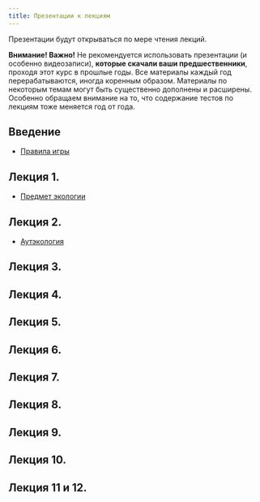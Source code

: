 ```yaml
---
title: Презентации к лекциям
---
```


Презентации будут открываться по мере чтения лекций.

**Внимание! Важно!**  Не рекомендуется использовать презентации (и особенно видеозаписи), **которые скачали ваши предшественники**, проходя этот курс в прошлые годы. Все материалы каждый год перерабатываются, иногда коренным образом. Материалы по некоторым темам могут быть существенно дополнены и расширены. Особенно обращаем внимание на то, что содержание тестов по лекциям тоже меняется год от года. 


<!-- Версия для биологов -->

## Введение

- [Правила игры](Presentations/Lecture Introduction.pdf)

## Лекция 1.

- [Предмет экологии](Presentations//Lecture 1 Предмет экологии.pdf)

## Лекция 2.

- [Аутэкология](Presentations//Lecture 2 Аутэкология .pdf)


## Лекция 3.

<!-- - [Демэкология](Presentations//Lecture 3 Популяция и ее структура.pdf) -->


## Лекция 4.

<!-- - [Динамика популяции](Presentations//Lecture 4 Динамика популяции.pdf) -->


## Лекция 5.

<!-- - [Взаимоотношения организмов (часть 1)](Presentations//Lecture 5 Симфизиология.pdf) -->


## Лекция 6.

<!-- - [Взаимоотношения организмов (часть 2)](Presentations//Lecture 6 Классификация отношений.pdf) -->

## Лекция 7.

<!-- - [Конкурентные отношения](Presentations//Lecture 7 Конкуренция.pdf) -->


## Лекция 8.

<!-- - [Трофические связи](Presentations//Lecture 8 Трофические связи.pdf) -->



## Лекция 9.

<!-- - [Симбиозы](Presentations//Lecture 9 Симбиозы.pdf) -->



## Лекция 10.

<!-- - [Структура сообщества](Presentations//Lecture 10 Структура сообщества.pdf) -->


## Лекция 11 и 12.

<!-- - [Экосистемы и сукцессии](Presentations//Lecture 11 Экосистема19.pdf) -->


<!-- - [Экосистемы хорологические единицы](Presentations//Lecture 13 Экосистемы хорологические единицы.pdf) -->


<!-- ## Презентация для семинара по теме "Температура и живые системы" -->

<!-- - [Температура](Presentations//Temperature living systems.pdf) -->


<!-- ## Презентация для семинара по теме "Экологические группировки гидробионтов" -->

<!-- - [Экологические группировки гидробионтов](Presentations//Экологические группы гидробионтов Презентация к семинару Чернова 2022.pdf) -->





<!-- Версия для биотехнологов -->

<!-- ## Введение -->

<!-- - [Правила игры](Presentations/Lecture Introduction (биотехнологи).pdf) -->

<!-- ## Лекция 1. Предмет экологии. -->

<!-- - [Предмет экологии](Presentations//Введение в ОТС. Суть экологии (биотехнологи).pdf) -->

<!-- ## Лекция 2. Аутоэкология. -->

<!-- - [Аутэкология](Presentations/Аутэкология (биотехнологи).pdf) -->



<!-- ## Лекция 3. Структура популяций. -->

<!-- - [Демэкология](Presentations//Популяции и их структура (биотехнологи).pdf) -->


<!-- ## Лекция 4. Динамика популяций. -->


<!-- - [Динамика популяции](Presentations//Динамика популяции (биотехнологи).pdf) -->


<!-- ## Лекции 5-6. Взаимоотношения организмов. -->

<!-- - [Взаимоотношения организмов. Часть 1.](Presentations//05_06_Взаимоотношения организмов (биотехнологи).pdf) -->

<!-- **Дополнительные материалы** -->

<!-- - [Классификация симфизиологических связей (по В. Н. Белемишеву)](Presentations//Lecture 5 Взаимоотношения часть 1.pdf) -->

<!-- - [Видео лекции про симфизиологические связи](https://drive.google.com/file/d/1qkhwZqhE-mmFarFXI5Vgyts-hiCnNuA4/view?usp=sharing) -->

<!-- - [Симбиозы](Presentations//Lecture 9 Симбиозы.pdf) -->
<!-- - [Симбиозы. Видео](https://drive.google.com/file/d/1ikI8bSG5vgUVa_CZpeQvYBeJ8jqUoKk0/view?usp=sharing) -->



<!-- ## Лекция 6. Трофические связи. -->

<!-- - [Трофические связи](Presentations//Трофические связи (биотехнологи).pdf) -->



<!-- ## Лекция 7. Конкурентные отношения и структура сообществ. -->

<!-- - [Конкуренция, экологические ниши и структура сообществ](Presentations//07_Конкуренция и структура сообществ (биотехнологи).pdf) -->


<!-- ## Лекции 8. Струкутра и динамика экосистем -->


<!-- - [Структура и динамика экоситсем](Presentations//08_Структура и динамика экосистем (биотехнологи).pdf) -->

<!-- - [Глобальные круговороты (дополнительные материалы)](Presentations//Биогеохимические циклы (биотехнологи).pdf) -->



<!-- ## Лекция 8. -->


<!-- - [Структура и динамика сообщества](Presentations//Структура и динамика сообществ (биотехнологи).pdf) -->



<!-- ## Лекция 7. -->

<!-- - [Конкурентные отношения](Presentations//Lecture 7 Конкуренция.pdf) -->


<!-- ## Лекция 8. -->

<!-- - [Трофические связи](Presentations//Lecture 8 Трофические отношения.pdf) -->



<!-- ## Лекция 9. -->

<!-- - [Симбиозы](Presentations//Lecture 9 Симбиозы.pdf) -->



<!-- ## Лекция 10. -->

<!-- - [Структура сообщества](Presentations//Lecture 10 Структура сообщества.pdf) -->


<!-- ## Лекция 11 и 12. -->

<!-- - [Экосистемы и сукцессии](Presentations//Lecture 11 Экосистема19.pdf) -->


<!-- - [Экосистемы хорологические единицы](Presentations//Lecture 13 Экосистемы хорологические единицы.pdf) -->


<!-- ## Презентация для семинара по теме "Температура и живые системы" -->

<!-- - [Температура](Presentations//Temperature living systems.pdf) -->






